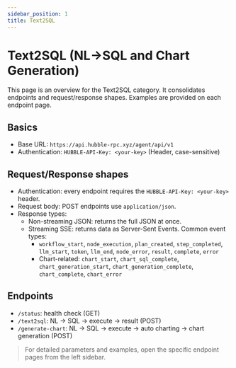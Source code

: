 ```yaml
---
sidebar_position: 1
title: Text2SQL
---
```


# Text2SQL (NL→SQL and Chart Generation)

This page is an overview for the Text2SQL category. It consolidates endpoints and request/response shapes. Examples are provided on each endpoint page.

## Basics
- Base URL: `https://api.hubble-rpc.xyz/agent/api/v1`
- Authentication: `HUBBLE-API-Key: <your-key>` (Header, case-sensitive)

<a id="request-response-variants"></a>
## Request/Response shapes
- Authentication: every endpoint requires the `HUBBLE-API-Key: <your-key>` header.
- Request body: POST endpoints use `application/json`.
- Response types:
  - Non-streaming JSON: returns the full JSON at once.
  - Streaming SSE: returns data as Server-Sent Events. Common event types:
    - `workflow_start`, `node_execution`, `plan_created`, `step_completed`, `llm_start`, `token`, `llm_end`, `node_error`, `result`, `complete`, `error`
    - Chart-related: `chart_start`, `chart_sql_complete`, `chart_generation_start`, `chart_generation_complete`, `chart_complete`, `chart_error`

## Endpoints
- `/status`: health check (GET)
- `/text2sql`: NL → SQL → execute → result (POST)
- `/generate-chart`: NL → SQL → execute → auto charting → chart generation (POST)

> For detailed parameters and examples, open the specific endpoint pages from the left sidebar.
